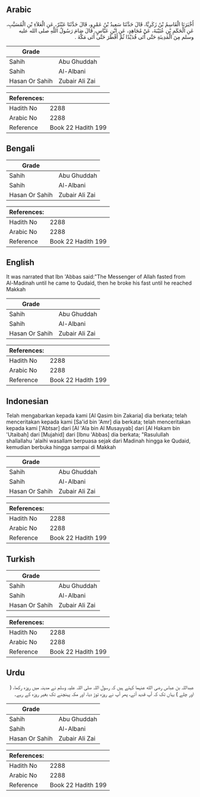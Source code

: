## Arabic


<div dir="rtl" lang="ar" style={{fontSize:'larger',backgroundColor:'#f8f9fa',padding:20}}>
أَخْبَرَنَا الْقَاسِمُ بْنُ زَكَرِيَّا، قَالَ حَدَّثَنَا سَعِيدُ بْنُ عَمْرٍو، قَالَ حَدَّثَنَا عَبْثَرٌ، عَنِ الْعَلاَءِ بْنِ الْمُسَيَّبِ، عَنِ الْحَكَمِ بْنِ عُتَيْبَةَ، عَنْ مُجَاهِدٍ، عَنِ ابْنِ عَبَّاسٍ، قَالَ صَامَ رَسُولُ اللَّهِ صلى الله عليه وسلم مِنَ الْمَدِينَةِ حَتَّى أَتَى قُدَيْدًا ثُمَّ أَفْطَرَ حَتَّى أَتَى مَكَّةَ ‏.‏
</div>
<div style={{backgroundColor:'#f8f9fa',padding:20, marginBottom: 10}}><table> <thead> <tr> <th>Grade</th> <th></th> </tr> </thead> <tbody> <tr><td>Sahih</td><td>Abu Ghuddah</td></tr><tr><td>Sahih</td><td>Al-Albani</td></tr><tr><td>Hasan Or Sahih</td><td>Zubair Ali Zai</td></tr></tbody></table><table> <thead> <tr> <th>References:</th> <th></th> </tr> </thead> <tbody><tr><td>Hadith No</td><td>2288</td></tr><tr><td>Arabic No</td><td>2288</td></tr><tr><td>Reference</td><td>Book 22 Hadith 199</td></tr></tbody></table></div>

## Bengali


<div dir="ltr" lang="bn" style={{fontSize:'larger',backgroundColor:'#f8f9fa',padding:20}}>

</div>
<div style={{backgroundColor:'#f8f9fa',padding:20, marginBottom: 10}}><table> <thead> <tr> <th>Grade</th> <th></th> </tr> </thead> <tbody> <tr><td>Sahih</td><td>Abu Ghuddah</td></tr><tr><td>Sahih</td><td>Al-Albani</td></tr><tr><td>Hasan Or Sahih</td><td>Zubair Ali Zai</td></tr></tbody></table><table> <thead> <tr> <th>References:</th> <th></th> </tr> </thead> <tbody><tr><td>Hadith No</td><td>2288</td></tr><tr><td>Arabic No</td><td>2288</td></tr><tr><td>Reference</td><td>Book 22 Hadith 199</td></tr></tbody></table></div>

## English


<div dir="ltr" lang="en" style={{fontSize:'larger',backgroundColor:'#f8f9fa',padding:20}}>
It was narrated that Ibn 'Abbas said:"The Messenger of Allah fasted from Al-Madinah until he came to Qudaid, then he broke his fast until he reached Makkah
</div>
<div style={{backgroundColor:'#f8f9fa',padding:20, marginBottom: 10}}><table> <thead> <tr> <th>Grade</th> <th></th> </tr> </thead> <tbody> <tr><td>Sahih</td><td>Abu Ghuddah</td></tr><tr><td>Sahih</td><td>Al-Albani</td></tr><tr><td>Hasan Or Sahih</td><td>Zubair Ali Zai</td></tr></tbody></table><table> <thead> <tr> <th>References:</th> <th></th> </tr> </thead> <tbody><tr><td>Hadith No</td><td>2288</td></tr><tr><td>Arabic No</td><td>2288</td></tr><tr><td>Reference</td><td>Book 22 Hadith 199</td></tr></tbody></table></div>

## Indonesian


<div dir="ltr" lang="id" style={{fontSize:'larger',backgroundColor:'#f8f9fa',padding:20}}>
Telah mengabarkan kepada kami [Al Qasim bin Zakaria] dia berkata; telah menceritakan kepada kami [Sa'id bin 'Amr] dia berkata; telah menceritakan kepada kami ['Abtsar] dari [Al 'Ala bin Al Musayyab] dari [Al Hakam bin 'Utaibah] dari [Mujahid] dari [Ibnu 'Abbas] dia berkata; "Rasulullah shallallahu 'alaihi wasallam berpuasa sejak dari Madinah hingga ke Qudaid, kemudian berbuka hingga sampai di Makkah
</div>
<div style={{backgroundColor:'#f8f9fa',padding:20, marginBottom: 10}}><table> <thead> <tr> <th>Grade</th> <th></th> </tr> </thead> <tbody> <tr><td>Sahih</td><td>Abu Ghuddah</td></tr><tr><td>Sahih</td><td>Al-Albani</td></tr><tr><td>Hasan Or Sahih</td><td>Zubair Ali Zai</td></tr></tbody></table><table> <thead> <tr> <th>References:</th> <th></th> </tr> </thead> <tbody><tr><td>Hadith No</td><td>2288</td></tr><tr><td>Arabic No</td><td>2288</td></tr><tr><td>Reference</td><td>Book 22 Hadith 199</td></tr></tbody></table></div>

## Turkish


<div dir="ltr" lang="tr" style={{fontSize:'larger',backgroundColor:'#f8f9fa',padding:20}}>

</div>
<div style={{backgroundColor:'#f8f9fa',padding:20, marginBottom: 10}}><table> <thead> <tr> <th>Grade</th> <th></th> </tr> </thead> <tbody> <tr><td>Sahih</td><td>Abu Ghuddah</td></tr><tr><td>Sahih</td><td>Al-Albani</td></tr><tr><td>Hasan Or Sahih</td><td>Zubair Ali Zai</td></tr></tbody></table><table> <thead> <tr> <th>References:</th> <th></th> </tr> </thead> <tbody><tr><td>Hadith No</td><td>2288</td></tr><tr><td>Arabic No</td><td>2288</td></tr><tr><td>Reference</td><td>Book 22 Hadith 199</td></tr></tbody></table></div>

## Urdu


<div dir="rtl" lang="ur" style={{fontSize:'larger',backgroundColor:'#f8f9fa',padding:20}}>
عبداللہ بن عباس رضی الله عنہما کہتے ہیں کہ رسول اللہ صلی اللہ علیہ وسلم نے مدینہ میں روزہ رکھا، ( اور چلے ) یہاں تک کہ آپ قدید آئے، پھر آپ نے روزہ توڑ دیا، اور مکہ پہنچنے تک بغیر روزہ کے رہے۔
</div>
<div style={{backgroundColor:'#f8f9fa',padding:20, marginBottom: 10}}><table> <thead> <tr> <th>Grade</th> <th></th> </tr> </thead> <tbody> <tr><td>Sahih</td><td>Abu Ghuddah</td></tr><tr><td>Sahih</td><td>Al-Albani</td></tr><tr><td>Hasan Or Sahih</td><td>Zubair Ali Zai</td></tr></tbody></table><table> <thead> <tr> <th>References:</th> <th></th> </tr> </thead> <tbody><tr><td>Hadith No</td><td>2288</td></tr><tr><td>Arabic No</td><td>2288</td></tr><tr><td>Reference</td><td>Book 22 Hadith 199</td></tr></tbody></table></div>